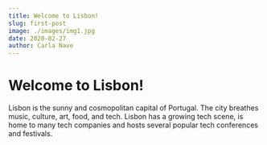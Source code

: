 ```yaml
---
title: Welcome to Lisbon!
slug: first-post
image: ./images/img1.jpg
date: 2020-02-27
author: Carla Nave
---
```


# Welcome to Lisbon!

Lisbon is the sunny and cosmopolitan capital of Portugal. The city breathes music, culture, art, food, and tech. 
Lisbon has a growing tech scene, is home to many tech companies and hosts several popular tech conferences and festivals.